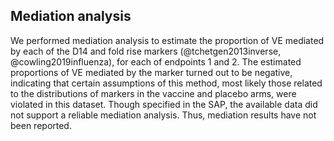 ## Mediation analysis

We performed mediation analysis to estimate the proportion of VE mediated by each of the D14 and fold rise markers (@tchetgen2013inverse, @cowling2019influenza), for each of endpoints 1 and 2. The estimated proportions of VE mediated by the marker turned out to be negative, indicating that certain assumptions of this method, most likely those related to the distributions of markers in the vaccine and placebo arms, were violated in this dataset.  Though specified in the SAP, the available data did not support a reliable mediation analysis. Thus, mediation results have not been reported.

<!-- A possible explanation is the positivity assumption, i.e. the distributions of the marker in the two treatment arms have the same support, is not quite satisfied in this dataset. -->
<!-- The negative proportion may be caused by the excessive weights estimated in the second step for the vaccine recipients with low immune responses. For example, the lowest EIA.log14d10 in the vaccine arm is 2.643453 and the corresponding individual has an estimated weight of 381.7. The large weight means that this individual is very unlikely to be in the vaccine arm based on the marker. For comparison, in the Cowling et al. dataset (@cowling2019influenza), the largest weight is 3.7.  -->


<!-- If we apply a transformation of the weights estimated in the second step, e.g. cubic root, then the proportion would become positive. Another option is to create a discretized version of the marker variable so that the distributions of the marker in the placebo and vaccine arms share more support. Or stabilized weights from Bryan S. Blette's dissertation may work. -->


<!-- \begin{table}[H] -->
<!--     \centering -->
<!--     \input{CoP_Youyi/input/mediation.tex} -->
<!--     \caption{Mediation results for endpoint 2, Day 14 EIA. } -->
<!--     \label{tab:mediation} -->
<!-- \end{table} -->


<!-- \begin{figure}[H] -->
<!--     \centering -->
<!--     \includegraphics[width=\textwidth]{CoP_Youyi/input/boxplots_rsv_cowling} -->
<!--     \caption{Boxplots of markers by treatment.} -->
<!--     \label{fig:boxplots_rsv_cowling} -->
<!-- \end{figure} -->



\clearpage

